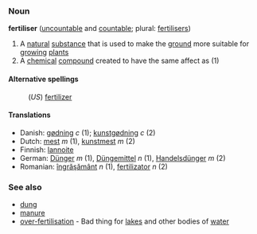 === Noun ===
'''fertiliser''' ([[uncountable]] and [[countable]]; plural: [[fertilisers]])

#A [[natural]] [[substance]] that is used to make the [[ground]] more suitable for [[grow]]ing [[plant]]s
#A [[chemical]] [[compound]] created to have the same affect as (1)

==== Alternative spellings ====
:(''US'') [[fertilizer]]

==== Translations ====
*Danish: [[gødning]] ''c'' (1); [[kunstgødning]] ''c'' (2)
*Dutch: [[mest]] ''m'' (1), [[kunstmest]] ''m'' (2)
*Finnish: [[lannoite]]
*German: [[Dünger]] ''m'' (1), [[Düngemittel]] ''n'' (1), [[Handelsdünger]] ''m'' (2)
*Romanian: [[îngrăşământ]] ''n'' (1), [[fertilizator]] ''n'' (2)

===See also===
*[[dung]]
*[[manure]]
*[[over-fertilisation]] - Bad thing for [[lake]]s and other bodies of [[water]]